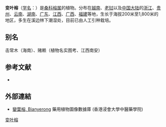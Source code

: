 {{Speciesbox
| name = 变叶榕
| status = 
| status_system = 
| image =
| genus = Ficus
| species = variolosa
| authority = Lindl. ex Benth.
}}

'''变叶榕'''（[[学名|学名]]：{{lang|la|''Ficus variolosa''}}）是[[桑科|桑科]][[榕属|榕属]]的植物。分布在[[越南|越南]]、[[老挝|老挝]]以及[[中国大陆|中国大陆]]的[[浙江|浙江]]、[[贵州|贵州]]、[[云南|云南]]、[[湖南|湖南]]、[[广东|广东]]、[[江西|江西]]、[[广西|广西]]、[[福建|福建]]等地，生长于海拔200米至1,800米的地区，多生在溪边林下潮湿处，目前已由人工引种栽培。

== 别名 ==
击常木（海南）、赌赖（植物名实图考、江西南安）

== 参考文献 ==
<div class="references-small">
* {{cite web| url =http://www.bioinfo.cn/db05/KmzwSpecies.php?action=view&id=13688| title =变叶榕| work =《中国高等植物数据库全库》| publisher =中国科学院微生物研究所| author =昆明植物研究所| accessdate =2009-02-24| deadurl =yes| archiveurl =https://web.archive.org/web/20160305055147/http://www.bioinfo.cn/db05/KmzwSpecies.php?action=view&id=13688| archivedate =2016-03-05}}
</div>

==外部連結==
*[http://libproject.hkbu.edu.hk/was40/detail?lang=ch&channelid=1288&searchword=herb_id=D01333 變葉榕, Bianyerong] 藥用植物圖像數據庫 (香港浸會大學中醫藥學院) {{zh-hant}}{{en}}
{{Taxonbar|from=Q10912858}}

[[Category:榕属|变叶榕]]


{{植物小作品}}